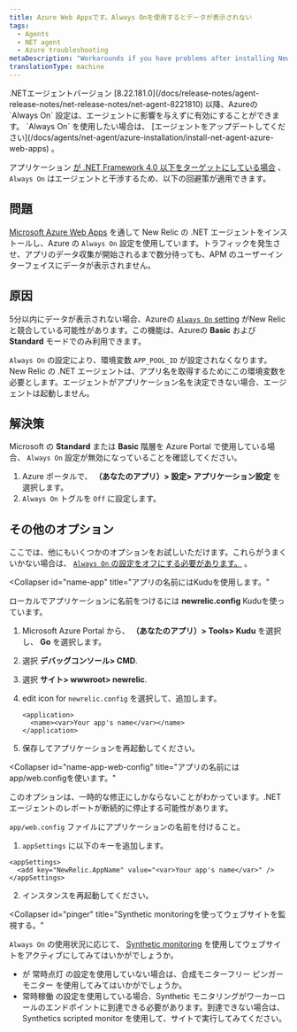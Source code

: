 ```yaml
---
title: Azure Web Appsです。Always Onを使用するとデータが表示されない
tags:
  - Agents
  - NET agent
  - Azure troubleshooting
metaDescription: "Workarounds if you have problems after installing New Relic's .NET agent on a Windows Azure Web App."
translationType: machine
---
```


<Callout variant="important">
  .NETエージェントバージョン [8.22.181.0](/docs/release-notes/agent-release-notes/net-release-notes/net-agent-8221810) 以降、Azureの `Always On` 設定は、エージェントに影響を与えずに有効にすることができます。 `Always On` を使用したい場合は、 [エージェントをアップデートしてください](/docs/agents/net-agent/azure-installation/install-net-agent-azure-web-apps) 。

  アプリケーション [が .NET Framework 4.0 以下をターゲットにしている場合](/docs/agents/net-agent/troubleshooting/technical-support-net-framework-40-or-lower) 、 `Always On` はエージェントと干渉するため、以下の回避策が適用できます。
</Callout>

## 問題

[Microsoft Azure Web Apps](/docs/agents/net-agent/azure-installation/install-app-azure-web-apps) を通して New Relic の .NET エージェントをインストールし、Azure の `Always On` 設定を使用しています。トラフィックを発生させ、アプリのデータ収集が開始されるまで数分待っても、APM のユーザーインターフェイスにデータが表示されません。

## 原因

5分以内にデータが表示されない場合、Azureの [`Always On` setting](https://azure.microsoft.com/en-us/documentation/articles/web-sites-create-web-jobs/) がNew Relicと競合している可能性があります。この機能は、Azureの **Basic** および **Standard** モードでのみ利用できます。

`Always On` の設定により、環境変数 `APP_POOL_ID` が設定されなくなります。New Relic の .NET エージェントは、アプリ名を取得するためにこの環境変数を必要とします。エージェントがアプリケーション名を決定できない場合、エージェントは起動しません。

## 解決策

Microsoft の **Standard** または **Basic** 階層を Azure Portal で使用している場合、 `Always On` 設定が無効になっていることを確認してください。

1. Azure ポータルで、 **（あなたのアプリ）> 設定> アプリケーション設定** を選択します。
2. `Always On` トグルを `Off` に設定します。

## その他のオプション

ここでは、他にもいくつかのオプションをお試しいただけます。これらがうまくいかない場合は、 [`Always On` の設定をオフにする必要があります。](#solution) 。

<Collapser
  id="name-app"
  title="アプリの名前にはKuduを使用します。"
>
  ローカルでアプリケーションに名前をつけるには **newrelic.config** Kuduを使っています。

  1. Microsoft Azure Portal から、 **（あなたのアプリ）> Tools> Kudu** を選択し、 **Go** を選択します。

  2. 選択 **デバッグコンソール> CMD**.

  3. 選択 **サイト> wwwroot> newrelic**.

  4. edit <Icon name="fe-edit-2"/>icon for `newrelic.config` を選択して、追加します。

     ```
     <application>
       <name><var>Your app's name</var></name>
     </application>
     ```

  5. 保存してアプリケーションを再起動してください。
</Collapser>

<Collapser
  id="name-app-web-config"
  title="アプリの名前にはapp/web.configを使います。"
>
  <Callout variant="important">
    このオプションは、一時的な修正にしかならないことがわかっています。.NETエージェントのレポートが断続的に停止する可能性があります。
  </Callout>

  `app/web.config` ファイルにアプリケーションの名前を付けること。

  1. `appSettings` に以下のキーを追加します。

  ```
  <appSettings>
    <add key="NewRelic.AppName" value="<var>Your app's name</var>" />
  </appSettings>
  ```

  2. インスタンスを再起動してください。
</Collapser>

<Collapser
  id="pinger"
  title="Synthetic monitoringを使ってウェブサイトを監視する。"
>
  `Always On` の使用状況に応じて、 [Synthetic monitoring](/docs/synthetics/new-relic-synthetics/getting-started/introduction-new-relic-synthetics) を使用してウェブサイトをアクティブにしてみてはいかがでしょうか。

  * が 常時点灯 の設定を使用していない場合は、合成モニターフリー ピンガーモニター を使用してみてはいかがでしょうか。
  * 常時稼働 の設定を使用している場合、Synthetic モニタリングがワーカーロールのエンドポイントに到達できる必要があります。到達できない場合は、 Synthetics scripted monitor を使用して、サイトで実行してみてください。
</Collapser>
